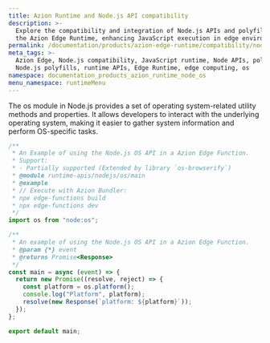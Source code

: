 ```yaml
---
title: Azion Runtime and Node.js API compatibility
description: >-
  Explore the compatibility and integration of Node.js APIs and polyfills with
  the Azion Edge Runtime, enhancing JavaScript execution in edge environments.
permalink: /documentation/products/azion-edge-runtime/compatibility/node/os/
meta_tags: >-
  Azion Edge, Node.js compatibility, JavaScript runtime, Node APIs, polyfills,
  Node.js polyfills, runtime APIs, Edge Runtime, edge computing, os
namespace: documentation_products_azion_runtime_node_os
menu_namespace: runtimeMenu
---
```


The os module in Node.js provides a set of operating system-related utility methods and properties. It allows developers to interact with the underlying operating system, making it easier to gather system information and perform OS-specific tasks.

```javascript
/**
 * An Example of using the Node.js OS API in a Azion Edge Function.
 * Support:
 * - Partially supported (Extended by library `os-browserify`)
 * @module runtime-apis/nodejs/os/main
 * @example
 * // Execute with Azion Bundler:
 * npx edge-functions build
 * npx edge-functions dev
 */
import os from "node:os";

/**
 * An example of using the Node.js OS API in a Azion Edge Function.
 * @param {*} event
 * @returns Promise<Response>
 */
const main = async (event) => {
  return new Promise((resolve, reject) => {
    const platform = os.platform();
    console.log("Platform", platform);
    resolve(new Response(`platform: ${platform}`));
  });
};

export default main;
```